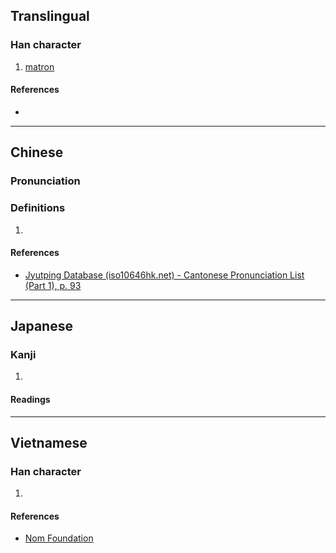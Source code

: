 {{character info/new}}
==Translingual==

===Han character===
{{Han char|rn=38|rad=女|as=07|sn=10|four=|canj=VOWY|ids=⿰女每}}

# [[matron]]

====References====
* {{Han ref|kx=0262.080|dkj=06296|dj=0528.290|hdz=21052.110|uh=5A12|ud=23058}}

----

==Chinese==
{{zh-forms}}

===Pronunciation===
{{zh-pron
|m=mǔ,wǔ
|c=mou5,mui4
|cat=
}}

===Definitions===
{{zh-hanzi}}

# {{rfdef|zh}}

====References====
* [http://www.iso10646hk.net/jp/document/download.jsp Jyutping Database (iso10646hk.net) - Cantonese Pronunciation List (Part 1), p. 93]

----

==Japanese==

===Kanji===
{{ja-kanji|grade=|rs=女07}}

# {{rfdef|ja|sort=女07}}

====Readings====
{{ja-readings|on=[[ぼ]] (bo), [[も]] (mo)|kun=[[うば]] (uba)}}

----

==Vietnamese==

===Han character===
{{vi-hantu|moi|rs=女07}}

# {{rfdef|vi|sort=女07}}

====References====
* [http://nomfoundation.org/common/nom_details.php?codepoint=5a12 Nom Foundation]